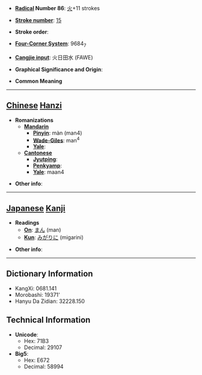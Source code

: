 * '''[[Wiktionary:Chinese radical index| Radical]] Number 86''': [[Wiktionary:Chinese radical index 火|火]]+11 strokes

* '''[[Wiktionary:Chinese total strokes index|Stroke number]]''': [[Wiktionary:Chinese total strokes index 15|15]]

* '''Stroke order''': 

* '''[[Wiktionary:Chinese four corner index|Four-Corner System]]''': 9684<sub>7</sub>

* '''[[Wiktionary:Chinese Cangjie index|Cangjie input]]''': 火日田水 (FAWE)

* '''Graphical Significance and Origin''': 

* '''Common Meaning'''

----

== [[Chinese]] [[Hanzi]] ==

* '''Romanizations'''
** '''[[Mandarin]]'''
*** '''[[Pinyin]]''': màn (man4)
*** '''[[Wade-Giles]]''': man<sup>4</sup>
*** '''[[Yale]]''': 
** '''[[Cantonese]]'''
*** '''[[Jyutping]]''':
*** '''[[Penkyamp]]''': 
*** '''[[Yale]]''': maan4

* '''Other info''': 

----

== [[Japanese]] [[Kanji]] ==

* '''Readings'''
** '''[[On]]''': [[まん]] (man)
** '''[[Kun]]''': [[みがりに]] (migarini)

* '''Other info''':  

----

== Dictionary Information ==

* KangXi: 0681.141
* Morobashi: 19371'
* Hanyu Da Zidian: 32228.150

== Technical Information ==

* '''Unicode''':
** Hex: 71B3
** Decimal: 29107
* '''Big5''':
** Hex: E672
** Decimal: 58994